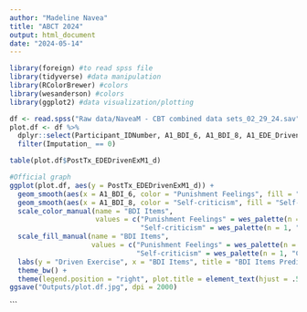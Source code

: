 ```yaml
---
author: "Madeline Navea"
title: "ABCT 2024"
output: html_document
date: "2024-05-14"
---
```


```r
library(foreign) #to read spss file
library(tidyverse) #data manipulation
library(RColorBrewer) #colors
library(wesanderson) #colors
library(ggplot2) #data visualization/plotting
```


```r
df <- read.spss("Raw data/NaveaM - CBT combined data sets_02_29_24.sav", to.data.frame = T, use.value.labels = F)
plot.df <- df %>% 
  dplyr::select(Participant_IDNumber, A1_BDI_6, A1_BDI_8, A1_EDE_DrivenExM1_d, PostTx_EDEDrivenExM1_d, Imputation_) %>% 
  filter(Imputation_ == 0)

table(plot.df$PostTx_EDEDrivenExM1_d)

#Official graph
ggplot(plot.df, aes(y = PostTx_EDEDrivenExM1_d)) + 
  geom_smooth(aes(x = A1_BDI_6, color = "Punishment Feelings", fill = "Punishment Feelings"), method = "lm", se = TRUE, size = 1) +
  geom_smooth(aes(x = A1_BDI_8, color = "Self-criticism", fill = "Self-criticism"), method = "lm", se = TRUE, size = 1) +
  scale_color_manual(name = "BDI Items", 
                     values = c("Punishment Feelings" = wes_palette(n = 1, "GrandBudapest2"), 
                                "Self-criticism" = wes_palette(n = 1, "Chevalier1"))) +
  scale_fill_manual(name = "BDI Items", 
                    values = c("Punishment Feelings" = wes_palette(n = 1, "GrandBudapest2"), 
                               "Self-criticism" = wes_palette(n = 1, "Chevalier1"))) + 
  labs(y = "Driven Exercise", x = "BDI Items", title = "BDI Items Predict Driven Exercise") +
  theme_bw() +
  theme(legend.position = "right", plot.title = element_text(hjust = .5))
ggsave("Outputs/plot.df.jpg", dpi = 2000)
```
```

